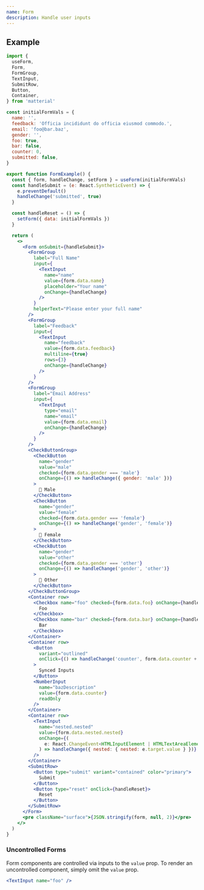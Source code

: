 ```yaml
---
name: Form
description: Handle user inputs
---
```


## Example

<FormExample />

```jsx
import {
  useForm,
  Form,
  FormGroup,
  TextInput,
  SubmitRow,
  Button,
  Container,
} from 'matterial'

const initialFormVals = {
  name: '',
  feedback: 'Officia incididunt do officia eiusmod commodo.',
  email: 'foo@bar.baz',
  gender: '',
  foo: true,
  bar: false,
  counter: 0,
  submitted: false,
}

export function FormExample() {
  const { form, handleChange, setForm } = useForm(initialFormVals)
  const handleSubmit = (e: React.SyntheticEvent) => {
    e.preventDefault()
    handleChange('submitted', true)
  }

  const handleReset = () => {
    setForm({ data: initialFormVals })
  }

  return (
    <>
      <Form onSubmit={handleSubmit}>
        <FormGroup
          label="Full Name"
          input={
            <TextInput
              name="name"
              value={form.data.name}
              placeholder="Your name"
              onChange={handleChange}
            />
          }
          helperText="Please enter your full name"
        />
        <FormGroup
          label="Feedback"
          input={
            <TextInput
              name="feedback"
              value={form.data.feedback}
              multiline={true}
              rows={3}
              onChange={handleChange}
            />
          }
        />
        <FormGroup
          label="Email Address"
          input={
            <TextInput
              type="email"
              name="email"
              value={form.data.email}
              onChange={handleChange}
            />
          }
        />
        <CheckButtonGroup>
          <CheckButton
            name="gender"
            value="male"
            checked={form.data.gender === 'male'}
            onChange={() => handleChange({ gender: 'male' })}
          >
            👨 Male
          </CheckButton>
          <CheckButton
            name="gender"
            value="female"
            checked={form.data.gender === 'female'}
            onChange={() => handleChange('gender', 'female')}
          >
            👩 Female
          </CheckButton>
          <CheckButton
            name="gender"
            value="other"
            checked={form.data.gender === 'other'}
            onChange={() => handleChange('gender', 'other')}
          >
            🧑 Other
          </CheckButton>
        </CheckButtonGroup>
        <Container row>
          <Checkbox name="foo" checked={form.data.foo} onChange={handleChange}>
            Foo
          </Checkbox>
          <Checkbox name="bar" checked={form.data.bar} onChange={handleChange}>
            Bar
          </Checkbox>
        </Container>
        <Container row>
          <Button
            variant="outlined"
            onClick={() => handleChange('counter', form.data.counter + 1)}
          >
            Synced Inputs
          </Button>
          <NumberInput
            name="bazDescription"
            value={form.data.counter}
            readOnly
          />
        </Container>
        <Container row>
          <TextInput
            name="nested.nested"
            value={form.data.nested.nested}
            onChange={(
              e: React.ChangeEvent<HTMLInputElement | HTMLTextAreaElement>
            ) => handleChange({ nested: { nested: e.target.value } })}
          />
        </Container>
        <SubmitRow>
          <Button type="submit" variant="contained" color="primary">
            Submit
          </Button>
          <Button type="reset" onClick={handleReset}>
            Reset
          </Button>
        </SubmitRow>
      </Form>
      <pre className="surface">{JSON.stringify(form, null, 2)}</pre>
    </>
  )
}
```

### Uncontrolled Forms

Form components are controlled via inputs to the `value` prop. To render an uncontrolled component, simply omit the `value` prop.

```jsx
<TextInput name="foo" />
```

